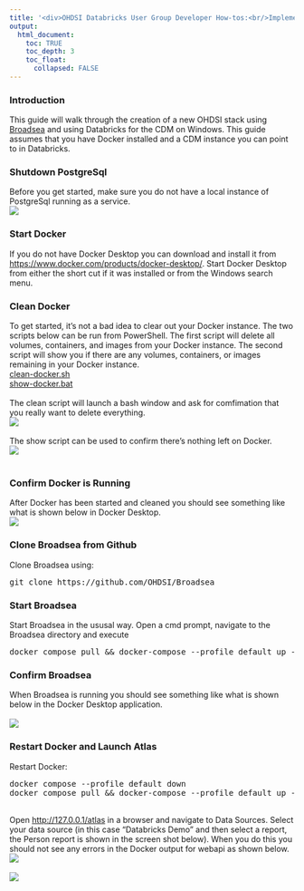 ---
title: '<div>OHDSI Databricks User Group Developer How-tos:<br/>Implementing OHDSI on Databricks Using Broadsea</div>'
output:
  html_document:
    toc: TRUE
    toc_depth: 3
    toc_float:
      collapsed: FALSE
---

<p>

  <!-- * * *
  *
  * INTRODUCTION
  *
  * * * -->
  <h3>Introduction</h3>
  This guide will walk through the creation of a new OHDSI stack using 
  <a href="https://github.com/OHDSI/Broadsea">Broadsea</a> and using Databricks for the CDM on Windows. 
  This guide assumes that you have Docker installed and a CDM instance you can point to in Databricks. 
  <br/>
  <!--
  *
  * Shutdown postgres
  *
  --> 
  <h3>Shutdown PostgreSql</h3>
  Before you get started, make sure you do not have a local instance of PostgreSql running as a service. 
  <br/>
  <img src="img/developer-how-tos/broadsea/00-check-postgres.png" />
  <br/>
  <!--
  *
  * Start Docker
  *
  --> 
  <h3>Start Docker</h3>
  If you do not have Docker Desktop you can download and install it from 
  <a href="https://www.docker.com/products/docker-desktop/">https://www.docker.com/products/docker-desktop/</a>. 
  Start Docker Desktop from either the short cut if it was installed 
  or from the Windows search menu. 
  <br/>
  <!--
  *
  * clear docker
  *
  --> 
  <h3>Clean Docker</h3>
  To get started, it's not a bad idea to clear out your Docker instance. 
  The two scripts below can be run from PowerShell. 
  The first script will delete all volumes, containers, and images from your Docker instance. 
  The second script will show you if there are any volumes, containers, or images remaining in your Docker instance.
  <br/>
  <a href="img/developer-how-tos/broadsea/scripts/clean-docker.sh">clean-docker.sh</a>
  <br/>
  <a href="img/developer-how-tos/broadsea/scripts/show-docker.bat">show-docker.bat</a>
  <br/>
  <br/>
  The clean script will launch a bash window and ask for comfimation that you really want to delete everything. 
  <br/>
  <img src="img/developer-how-tos/broadsea/01-clean.png" />
  <br/>
  <br/>
  The show script can be used to confirm there's nothing left on Docker. 
  <br/>
  <img src="img/developer-how-tos/broadsea/02-show.png" />
  <br/>
  <br/>
  <h3>Confirm Docker is Running</h3>
  After Docker has been started and cleaned you should see something like what is shown below in Docker Desktop. 
  <br/>
  <img src="img/developer-how-tos/broadsea/docker-empty.png" />
  <!-- * * *
  *
  * CLONE FROM GITHUB
  *
  * * * -->
  <h3>Clone Broadsea from Github</h3>
  Clone Broadsea using: 
  <br/>
  <pre class="prescrollable">git clone https://github.com/OHDSI/Broadsea</pre>
  <!-- * * *
  *
  * START BROADSEA
  *
  * * * -->
  <h3>Start Broadsea</h3>
  Start Broadsea in the ususal way. 
  Open a cmd prompt, navigate to the Broadsea directory and execute 
<pre class="pre-scrollable">
docker compose pull && docker-compose --profile default up -d
</pre>
  
  <h3>Confirm Broadsea</h3>
  When Broadsea is running you should see something like what is shown below in the Docker Desktop application. 
  <br/>
  <br/>
  <img src="img/developer-how-tos/broadsea/docker-broadsea.png" />
  <!-- 
  * 
  * RESTART DOCKER AND LAUNCH ATLAS
  *
  * -->
  <h3>Restart Docker and Launch Atlas</h3>
  Restart Docker:
<pre class="prescrollable">
docker compose --profile default down 
docker compose pull && docker-compose --profile default up -d
</pre> 
  <br/>
  Open <a href="http://127.0.0.1/atlas">http://127.0.0.1/atlas</a> in a browser and navigate to Data Sources. 
  Select your data source (in this case "Databricks Demo" and then select a report, the Person report is shown in the screen shot below). 
  When you do this you should not see any errors in the Docker output for webapi as shown below. 
  <br/>
  <img src="img/developer-how-tos/broadsea/05-person-report.png" />
  <br/>
  <br/>
  <img src="img/developer-how-tos/broadsea/06-docker-after-loading-reports.png" />
</p>




